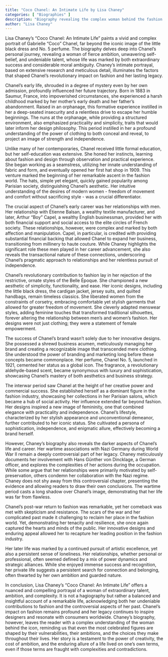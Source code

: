 ```yaml
---
title: "Coco Chanel: An Intimate Life by Lisa Chaney"
categories: [ "Biographies" ]
description: "Biography revealing the complex woman behind the fashion icon"
author: "Lisa Chaney"
---
```

Lisa Chaney's "Coco Chanel: An Intimate Life" paints a vivid and complex portrait of Gabrielle "Coco" Chanel, far beyond the iconic image of the little black dress and No. 5 perfume.  The biography delves deep into Chanel's personal journey, revealing a woman of fierce ambition, unwavering self-belief, and undeniable talent, whose life was marked by both extraordinary success and considerable moral ambiguity.  Chaney's intimate portrayal, based on extensive research and meticulous detail, illuminates the factors that shaped Chanel's revolutionary impact on fashion and her lasting legacy.

Chanel's early life, shrouded in a degree of mystery even by her own admission, profoundly influenced her future trajectory. Born in 1883 in Saumur, France, into impoverished circumstances, she experienced a harsh childhood marked by her mother's early death and her father's abandonment.  Raised in an orphanage, this formative experience instilled in her a deep-seated insecurity and a relentless drive to escape her humble beginnings.  The nuns at the orphanage, while providing a structured environment, also emphasized practicality and simplicity, traits that would later inform her design philosophy. This period instilled in her a profound understanding of the power of clothing to both conceal and reveal, to project an image of strength and independence.

Unlike many of her contemporaries, Chanel received little formal education, but her self-education was extensive. She honed her instincts, learning about fashion and design through observation and practical experience.  She began working as a seamstress, utilizing her innate understanding of fabric and form, and eventually opened her first hat shop in 1909. This venture marked the beginning of her remarkable ascent in the fashion world.  The hats, simple yet elegant, quickly gained popularity among Parisian society, distinguishing Chanel’s aesthetic.  Her intuitive understanding of the desires of modern women - freedom of movement and comfort without sacrificing style - was a crucial differentiator.

The crucial aspect of Chanel's early career was her relationships with men. Her relationship with Étienne Balsan, a wealthy textile manufacturer, and later, Arthur "Boy" Capel, a wealthy English businessman, provided her with both financial support and social access to the elite circles of French society.  These relationships, however, were complex and marked by both affection and manipulation.  Capel, in particular, is credited with providing substantial financial backing that allowed Chanel to expand her business, transitioning from millinery to haute couture.  While Chaney highlights the significant role these men played in her career advancement, she also reveals the transactional nature of these connections, underscoring Chanel's pragmatic approach to relationships and her relentless pursuit of independence.

Chanel's revolutionary contribution to fashion lay in her rejection of the restrictive, ornate styles of the Belle Époque.  She championed a new aesthetic of simplicity, functionality, and ease.  Her iconic designs, including the little black dress, the cardigan jacket, jersey suits, and quilted handbags, remain timeless classics.  She liberated women from the constraints of corsetry, embracing comfortable yet stylish garments that allowed for greater freedom of movement.  She cleverly adapted menswear styles, adding feminine touches that transformed traditional silhouettes, forever altering the relationship between men’s and women's fashion.  Her designs were not just clothing; they were a statement of female empowerment.

The success of Chanel's brand wasn't solely due to her innovative designs.  She possessed a shrewd business acumen, meticulously managing her brand and creating a recognizable image that transcended mere clothing.  She understood the power of branding and marketing long before these concepts became commonplace.  Her perfume, Chanel No. 5, launched in 1921, cemented her status as a global icon.  The fragrance, a revolutionary aldehyde-based scent, became synonymous with luxury and sophistication, showcasing Chanel's mastery of both aesthetics and business strategy.

The interwar period saw Chanel at the height of her creative power and commercial success.  She established herself as a dominant figure in the fashion industry, showcasing her collections in her Parisian salons, which became a hub of social activity. Her influence extended far beyond fashion. Her designs inspired a new image of femininity, one that combined elegance with practicality and independence.  Chanel's lifestyle, characterized by her stylish appearance and unconventional demeanor, further contributed to her iconic status.  She cultivated a persona of sophistication, independence, and enigmatic allure, effectively becoming a brand herself.

However, Chaney's biography also reveals the darker aspects of Chanel's life and career. Her wartime associations with Nazi Germany during World War II remain a deeply controversial part of her legacy. Chaney meticulously documents her involvement with Hans Günther von Dincklage, a German officer, and explores the complexities of her actions during the occupation.  While some argue that her relationships were primarily motivated by self-preservation, others condemn her collaboration with the Nazi regime.  Chaney does not shy away from this controversial chapter, presenting the evidence and allowing readers to draw their own conclusions.  The wartime period casts a long shadow over Chanel's image, demonstrating that her life was far from flawless.

Chanel's post-war return to fashion was remarkable, yet her comeback was met with skepticism and resistance. The scars of the war and her complicated past made it challenging to reclaim her place in the fashion world. Yet, demonstrating her tenacity and resilience, she once again captured the hearts and minds of the public.  Her innovative designs and enduring appeal allowed her to recapture her leading position in the fashion industry.

Her later life was marked by a continued pursuit of artistic excellence, yet also a persistent sense of loneliness.  Her relationships, whether personal or professional, often seemed defined by a mix of power dynamics and strategic alliances. While she enjoyed immense success and recognition, her private life suggests a persistent search for connection and belonging, often thwarted by her own ambition and guarded nature.

In conclusion, Lisa Chaney's "Coco Chanel: An Intimate Life" offers a nuanced and compelling portrayal of a woman of extraordinary talent, ambition, and complexity.  It is not a hagiography but rather a balanced and insightful account of a remarkable life, acknowledging both her undeniable contributions to fashion and the controversial aspects of her past.  Chanel's impact on fashion remains profound and her legacy continues to inspire designers and resonate with consumers worldwide.  Chaney's biography, however, leaves the reader with a complex understanding of the woman behind the icon, reminding us that even the most celebrated figures are shaped by their vulnerabilities, their ambitions, and the choices they make throughout their lives. Her story is a testament to the power of creativity, the cost of ambition, and the enduring allure of a life lived on one's own terms, even if those terms are fraught with complexities and contradictions.

